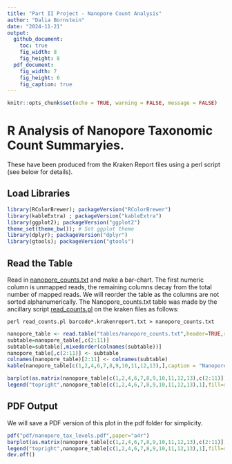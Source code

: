 ```yaml
---
title: "Part II Project - Nanopore Count Analysis"
author: "Dalia Bornstein"
date: "2024-11-21"
output:
  github_document:
    toc: true
    fig_width: 8
    fig_height: 8
  pdf_document:
    fig_width: 7
    fig_height: 6
    fig_caption: true
---
```


```r
knitr::opts_chunk$set(echo = TRUE, warning = FALSE, message = FALSE)
```

# R Analysis of Nanopore Taxonomic Count Summaryies.

These have been produced from the Kraken Report files using a perl script (see below for details).

## Load Libraries

```r
library(RColorBrewer); packageVersion("RColorBrewer")
library(kableExtra) ; packageVersion("kableExtra")
library(ggplot2); packageVersion("ggplot2")
theme_set(theme_bw()); # Set ggplot theme
library(dplyr); packageVersion("dplyr")
library(gtools); packageVersion("gtools")
```

## Read the Table

Read in [nanopore_counts.txt](tables/nanopore_counts.txt) and make a bar-chart. The first numeric column is unmapped reads, the remaining columns decay from the total number of mapped reads.
We will reorder the table as the columns are not sorted alphanumerically. The Nanopore_counts.txt table was made by the ancillary script [read_counts.pl](scripts/read_counts.pl) on the kraken files as follows:

`perl read_counts.pl barcode*.krakenreport.txt > nanopore_counts.txt`

```r
nanopore_table <- read.table("tables/nanopore_counts.txt",header=TRUE,row.names=1,sep="\t")
subtable=nanopore_table[,c(2:11)]
subtable=subtable[,mixedorder(colnames(subtable))]
nanopore_table[,c(2:11)] <- subtable
colnames(nanopore_table)[2:11] <- colnames(subtable)
kable(nanopore_table[c(1,2,4,6,7,8,9,10,11,12,13),],caption = "Nanopore Metagenomic Classification Levels per Sample")

barplot(as.matrix(nanopore_table[c(1,2,4,6,7,8,9,10,11,12,13),c(2:11)]),beside=T,col=rainbow(11),las=1,names=c(1:10),ylab="No. of Reads")
legend("topright",nanopore_table[c(1,2,4,6,7,8,9,10,11,12,13),1],fill=rainbow(11))
```

## PDF Output

We will save a PDF version of this plot in the pdf folder for simplicity.
```r
pdf("pdf/nanopore_tax_levels.pdf",paper="a4r")
barplot(as.matrix(nanopore_table[c(1,2,4,6,7,8,9,10,11,12,13),c(2:11)]),beside=T,col=rainbow(11),las=1,names=c(1:10),ylab="No. of Reads")
legend("topright",nanopore_table[c(1,2,4,6,7,8,9,10,11,12,13),1],fill=rainbow(11))
dev.off()
```
